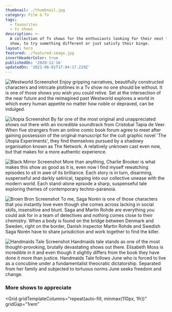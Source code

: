 ```yaml
---
thumbnail: ./thumbnail.jpg
category: Film & Tv
tags:
  - favourites
  - tv shows
description: >-
  A collection of Tv shows for the enthusiasts looking for their next favourite
  show, to try something different or just satisfy their binge.
layout: hero
featured: ./featured-image.jpg
invertHeaderColor: true
publishedOn: '2020-12-16'
updatedOn: '2021-06-01T17:04:17.229Z'
---
```



<Film cover="./covers/westworld_cover.jpg" title="Westworld" year="2016" genre="Western, Science Fiction" rating={4.5}>

![Westworld Screenshot](./images/westworld.jpg) Enjoy gripping narratives,
beautifully constructed characters and intricate plotlines in a Tv show no one
should be without. It is one of those shows you wish you could relive. Set at
the intersection of the near future and the reimagined past Westworld explores a
world in which every human appetite no matter how noble or depraved, can be
indulged.

</Film>

<Film cover="./covers/utopia_cover.jpg" title="Utopia" year="2013" genre="Drama, Mystery, Action & Adventure" rating={4.5}>

![Utopia Screenshot](./images/utopia.jpg) By far one of the most original and
unappreciated shows out there with an incredible soundtrack from Cristobal Tapia
de Veer. When five strangers from an online comic book forum agree to meet after
gaining possession of the original manuscript for the cult graphic novel 'The
Utopia Experiments', they find themselves pursued by a shadowy organisation
known as The Network. A relatively unknown cast even now, but that makes for a
more authentic experience.

</Film>

<Film cover="./covers/black-mirror_cover.jpg" title="Black Mirror" year="2011" genre="Sci-Fi & Fantasy, Drama" rating={4.5}>

![Black Mirror Screenshot](./images/black-mirror.jpg) More than anything,
Charlie Brooker is what makes this show as good as it is, even now I find myself
rewatching episodes to sit in awe of its brilliance. Each story is in turn,
disarming, suspenseful and darkly satirical, tapping into our collective unease
with the modern world. Each stand-alone episode a sharp, suspenseful tale
exploring themes of contemporary techno-paranoia.

</Film>

<Film cover="./covers/broen-bron_cover.jpg" title="Broen Bron" year="2011" genre="Crime, Mystery" rating={4.5}>

![Broen Bron Screenshot](./images/broen-bron.jpg) To me, Saga Norèn is one of
those characters that you instantly love even though she comes across lacking in
social skills, insensitive and blunt. Saga and Martin Rohde are everything you
could ask for in a team of detectives and nothing comes close to their
chemistry. When a body is found on the bridge between Denmark and Sweden, right
on the border, Danish inspector Martin Rohde and Swedish Saga Norén have to
share jurisdiction and work together to find the killer.

</Film>

<Film cover="./covers/handmaids-tale_cover.jpg" title="The Handmaids Tale" year="2017" genre="Sci-Fi & Fantasy, Drama" rating={4.5}>

![Handmaids Tale Screenshot](./images/handmaids-tale.jpg) Handmaids tale stands
as one of the most thought-provoking, brutally devastating shows out there.
Elisabeth Moss is incredible in it and even though it slightly differs from the
book they have done it more than justice. Handmaids Tale follows June who is
forced to live as a concubine under a fundamentalist theocratic dictatorship.
Separated from her family and subjected to tortuous norms June seeks freedom and
change.

</Film>

<h3>More shows to appreciate</h3>

<Grid
  gridTemplateColumns="repeat(auto-fill, minmax(110px, 1fr))"
  gridGap="1rem"
>
  <FilmCover
    cover="./covers/dark_cover.jpg"
    year="2017"
    genre="Sci-Fi & Fantasy, Drama, Mystery"
    rating={4.5}
  />
  <FilmCover
    cover="./covers/house_of_cards_cover.jpg"
    year="2013"
    genre="Drama"
    rating={4.5}
  />
  <FilmCover
    cover="./covers/mr_robot_cover.jpg"
    year="2013"
    genre="Crime, Drama"
    rating={4.5}
  />
  <FilmCover
    cover="./covers/better_call_saul_cover.jpg"
    year="2015"
    genre="Comedy, Crime, Drama"
    rating={4.5}
  />
  <FilmCover
    cover="./covers/true_detective_cover.jpg"
    year="2014"
    genre="Drama"
    rating={4.5}
  />
  <FilmCover
    cover="./covers/vikings_cover.jpg"
    year="2013"
    genre="Action & Adventure, Drama "
    rating={4.5}
  />
  <FilmCover
    cover="./covers/hannibal_cover.jpg"
    year="2013"
    genre="Drama"
    rating={4.5}
  />
  <FilmCover
    cover="./covers/chernobyl_cover.jpg"
    year="2019"
    genre="Drama"
    rating={4.5}
  />
  <FilmCover
    cover="./covers/tales_from_the_loop_cover.jpg"
    year="2020"
    genre="Drama, Mystery, Sci-Fi & Fantasy"
    rating={4.5}
  />
  <FilmCover
    cover="./covers/money_heist_cover.jpg"
    year="2017"
    genre="Crime, Drama"
    rating={4.5}
  />
  <FilmCover
    cover="./covers/end_of_the_cover.jpg"
    year="2017"
    genre="Comedy, Crime, Drama"
    rating={4.5}
  />
  <FilmCover
    cover="./covers/fleabag_cover.jpg"
    year="2016"
    genre="Comedy, Drama"
    rating={4.5}
  />
  <FilmCover
    cover="./covers/unorthodox_cover.jpg"
    year="2020"
    genre="Drama"
    rating={4.5}
  />
  <FilmCover
    cover="./covers/fargo_cover.jpg"
    year="2014"
    genre="Crime,Drama"
    rating={4.5}
  />
</Grid>
